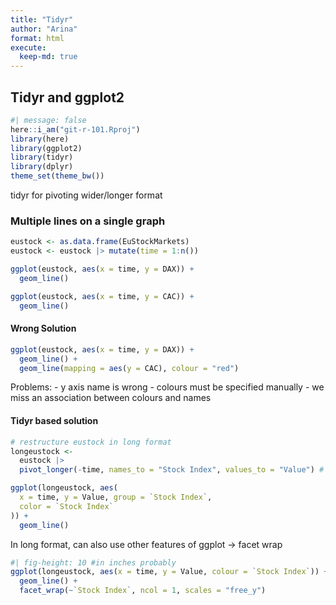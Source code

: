 ```yaml
---
title: "Tidyr"
author: "Arina"
format: html
execute: 
  keep-md: true
---
```


## Tidyr and ggplot2
```r
#| message: false
here::i_am("git-r-101.Rproj")
library(here)
library(ggplot2)
library(tidyr)
library(dplyr)
theme_set(theme_bw())
```

tidyr for pivoting wider/longer format


### Multiple lines on a single graph

```r
eustock <- as.data.frame(EuStockMarkets)
eustock <- eustock |> mutate(time = 1:n())
```


```r
ggplot(eustock, aes(x = time, y = DAX)) +
  geom_line()
```

```r
ggplot(eustock, aes(x = time, y = CAC)) +
  geom_line()
```

#### Wrong Solution

```r
ggplot(eustock, aes(x = time, y = DAX)) +
  geom_line() +
  geom_line(mapping = aes(y = CAC), colour = "red")
```
Problems:
- y axis name is wrong
- colours must be specified manually
- we miss an association between colours and names

#### Tidyr based solution
```r
# restructure eustock in long format
longeustock <-
  eustock |>
  pivot_longer(-time, names_to = "Stock Index", values_to = "Value") # identify var you don't want to pivot - becomes index of object you're working on, e.g. time - pivot everything expect time
```

```r
ggplot(longeustock, aes(
  x = time, y = Value, group = `Stock Index`,
  color = `Stock Index`
)) +
  geom_line()
```

In long format, can also use other features of ggplot -> facet wrap

```r
#| fig-height: 10 #in inches probably
ggplot(longeustock, aes(x = time, y = Value, colour = `Stock Index`)) +
  geom_line() +
  facet_wrap(~`Stock Index`, ncol = 1, scales = "free_y")
```
